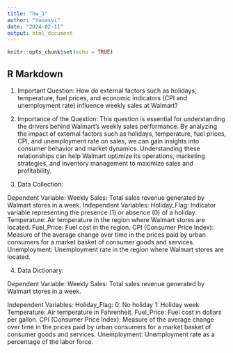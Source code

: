 ```yaml
---
title: "hw_1"
author: "Yasasvi"
date: "2024-02-11"
output: html_document
---
```


```r
knitr::opts_chunk$set(echo = TRUE)
```

## R Markdown

1. Important Question:
  How do external factors such as holidays, temperature, fuel prices, and economic indicators (CPI and unemployment rate) influence weekly sales at Walmart?
  
2. Importance of the Question:
  This question is essential for understanding the drivers behind Walmart's weekly sales performance. By analyzing the impact of external factors such as holidays, temperature, fuel prices, CPI, and unemployment rate on sales, we can gain insights into consumer behavior and market dynamics. Understanding these relationships can help Walmart optimize its operations, marketing strategies, and inventory management to maximize sales and profitability.

3. Data Collection:

Dependent Variable:
Weekly Sales: Total sales revenue generated by Walmart stores in a week.
Independent Variables:
Holiday_Flag: Indicator variable representing the presence (1) or absence (0) of a holiday.
Temperature: Air temperature in the region where Walmart stores are located.
Fuel_Price: Fuel cost in the region.
CPI (Consumer Price Index): Measure of the average change over time in the prices paid by urban consumers for a market basket of consumer goods and services.
Unemployment: Unemployment rate in the region where Walmart stores are located.

4. Data Dictionary:

Dependent Variable:
Weekly Sales: Total sales revenue generated by Walmart stores in a week.

Independent Variables:
Holiday_Flag:
0: No holiday
1: Holiday week
Temperature:
Air temperature in Fahrenheit.
Fuel_Price:
Fuel cost in dollars per gallon.
CPI (Consumer Price Index):
Measure of the average change over time in the prices paid by urban consumers for a market basket of consumer goods and services.
Unemployment:
Unemployment rate as a percentage of the labor force.